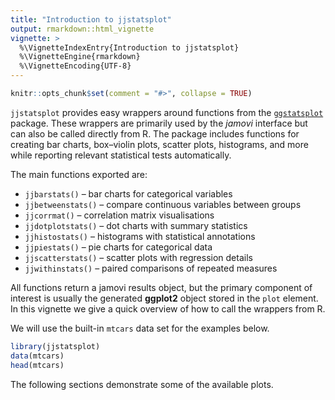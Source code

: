```yaml
---
title: "Introduction to jjstatsplot"
output: rmarkdown::html_vignette
vignette: >
  %\VignetteIndexEntry{Introduction to jjstatsplot}
  %\VignetteEngine{rmarkdown}
  %\VignetteEncoding{UTF-8}
---
```


```r
knitr::opts_chunk$set(comment = "#>", collapse = TRUE)
```

`jjstatsplot` provides easy wrappers around functions from the
[`ggstatsplot`](https://indrajeetpatil.github.io/ggstatsplot/) package.
These wrappers are primarily used by the *jamovi* interface but can also
be called directly from R. The package includes functions for creating
bar charts, box--violin plots, scatter plots, histograms, and more while
reporting relevant statistical tests automatically.

The main functions exported are:

- `jjbarstats()` -- bar charts for categorical variables
- `jjbetweenstats()` -- compare continuous variables between groups
- `jjcorrmat()` -- correlation matrix visualisations
- `jjdotplotstats()` -- dot charts with summary statistics
- `jjhistostats()` -- histograms with statistical annotations
- `jjpiestats()` -- pie charts for categorical data
- `jjscatterstats()` -- scatter plots with regression details
- `jjwithinstats()` -- paired comparisons of repeated measures

All functions return a jamovi results object, but the primary component
of interest is usually the generated **ggplot2** object stored in the
`plot` element. In this vignette we give a quick overview of how to call
the wrappers from R.

We will use the built-in `mtcars` data set for the examples below.

```r
library(jjstatsplot)
data(mtcars)
head(mtcars)
```

The following sections demonstrate some of the available plots.



